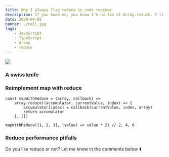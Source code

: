 ```yaml
---
title: Why I always flag reduce in code reviews
description: If you know me, you know I'm no fan of Array.reduce. I'll explain why in detail in this post.
date: 2020-09-05
banner: ./call.jpg
tags:
    - JavaScript
    - TypeScript
    - Array
    - reduce
---
```



<img src="./call.jpg" />

<Attribution name="Antoine Barr&egrave;s" url="https://unsplash.com/@antoinebarres" />

### A swiss knife

### Reimplement map with reduce

```js:title=map-with-reduce
const mapWithReduce = (array, callback) =>
    array.reduce((accumulator, currentValue, index) => {
        accumulator[index] = callback(currentValue, index, array)
        return accumulator
    }, [])

mapWithReduce([1, 2, 3], (value) => value * 2) // 2, 4, 6
```

### Reduce performance pitfalls

<Comments>Do you like reduce or not? Let me know in the comments below ⬇️</Comments>
